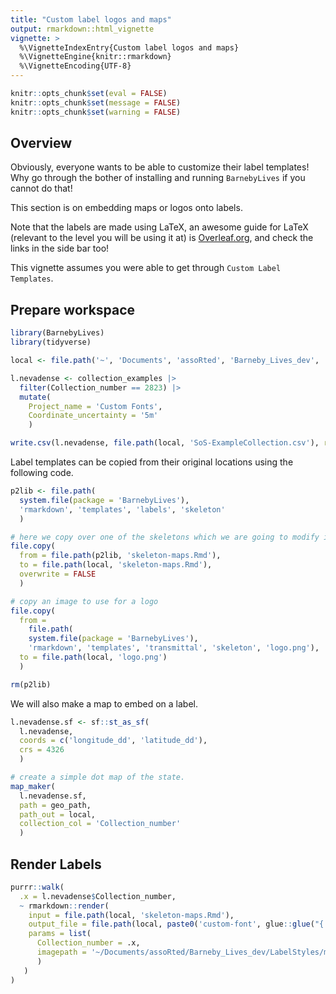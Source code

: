 ```yaml
---
title: "Custom label logos and maps"
output: rmarkdown::html_vignette
vignette: >
  %\VignetteIndexEntry{Custom label logos and maps}
  %\VignetteEngine{knitr::rmarkdown}
  %\VignetteEncoding{UTF-8}
---
```


```r
knitr::opts_chunk$set(eval = FALSE)
knitr::opts_chunk$set(message = FALSE)
knitr::opts_chunk$set(warning = FALSE)
```

## Overview 
Obviously, everyone wants to be able to customize their label templates! 
Why go through the bother of installing and running `BarnebyLives` if you cannot do that!  

This section is on embedding maps or logos onto labels. 

Note that the labels are made using LaTeX, an awesome guide for LaTeX (relevant to the level you will be using it at) is [Overleaf.org](https://www.overleaf.com/learn/latex/Learn_LaTeX_in_30_minutes), and check the links in the side bar too! 

This vignette assumes you were able to get through `Custom Label Templates`. 

## Prepare workspace

```r
library(BarnebyLives)
library(tidyverse)

local <- file.path('~', 'Documents', 'assoRted', 'Barneby_Lives_dev', 'LabelStyles')

l.nevadense <- collection_examples |>
  filter(Collection_number == 2823) |>
  mutate(
    Project_name = 'Custom Fonts', 
    Coordinate_uncertainty = '5m'
    ) 

write.csv(l.nevadense, file.path(local, 'SoS-ExampleCollection.csv'), row.names = F)
```

Label templates can be copied from their original locations using the following code.  

```r
p2lib <- file.path(
  system.file(package = 'BarnebyLives'),
  'rmarkdown', 'templates', 'labels', 'skeleton'
  )

# here we copy over one of the skeletons which we are going to modify in this example
file.copy(
  from = file.path(p2lib, 'skeleton-maps.Rmd'), 
  to = file.path(local, 'skeleton-maps.Rmd'), 
  overwrite = FALSE
  )

# copy an image to use for a logo
file.copy(
  from = 
    file.path(
    system.file(package = 'BarnebyLives'), 
    'rmarkdown', 'templates', 'transmittal', 'skeleton', 'logo.png'),
  to = file.path(local, 'logo.png')
  )

rm(p2lib)
```


We will also make a map to embed on a label. 

```r
l.nevadense.sf <- sf::st_as_sf(
  l.nevadense, 
  coords = c('longitude_dd', 'latitude_dd'),
  crs = 4326
  )

# create a simple dot map of the state. 
map_maker(
  l.nevadense.sf, 
  path = geo_path, 
  path_out = local,
  collection_col = 'Collection_number'
  )
```

## Render Labels 

```r
purrr::walk(
  .x = l.nevadense$Collection_number,
  ~ rmarkdown::render(
    input = file.path(local, 'skeleton-maps.Rmd'), 
    output_file = file.path(local, paste0('custom-font', glue::glue("{.x}.pdf"))), 
    params = list(
      Collection_number = .x, 
      imagepath = '~/Documents/assoRted/Barneby_Lives_dev/LabelStyles/maps'
      ) 
   )
)
```
